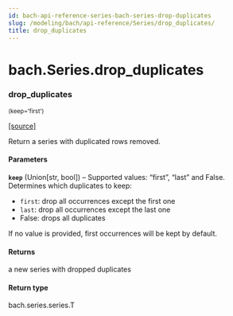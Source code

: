 ```yaml
---
id: bach-api-reference-series-bach-series-drop-duplicates
slug: /modeling/bach/api-reference/Series/drop_duplicates/
title: drop_duplicates
---
```


# bach.Series.drop_duplicates

<div className="method">

### <span className="name">drop_duplicates</span>

<small className="parameter-list">(<span className="parameter" id="keep">keep='first'</span>)</small>


&#8203;<span className="view-source">[[source]](https://github.com/objectiv/objectiv-analytics/blob/mainon3.8/site-packages/bach/series/series.py)</span>

<div className="content">

Return a series with duplicated rows removed.


#### Parameters

**`keep`** (Union[str, bool]) – Supported values: “first”, “last” and False. Determines which duplicates to keep:

* `first`: drop all occurrences except the first one
* `last`:  drop all occurrences except the last one
* False: drops all duplicates

If no value is provided, first occurrences will be kept by default.




#### Returns

a new series with dropped duplicates



#### Return type

bach.series.series.T



</div>


</div>
